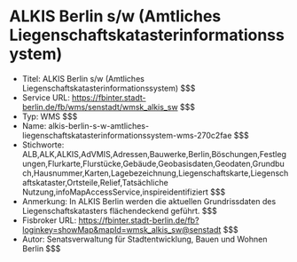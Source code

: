 # ALKIS Berlin s/w (Amtliches Liegenschaftskatasterinformationssystem)
- Titel: ALKIS Berlin s/w (Amtliches Liegenschaftskatasterinformationssystem) $$$
- Service URL: https://fbinter.stadt-berlin.de/fb/wms/senstadt/wmsk_alkis_sw $$$
- Typ: WMS $$$
- Name: alkis-berlin-s-w-amtliches-liegenschaftskatasterinformationssystem-wms-270c2fae $$$
- Stichworte: ALB,ALK,ALKIS,AdVMIS,Adressen,Bauwerke,Berlin,Böschungen,Festlegungen,Flurkarte,Flurstücke,Gebäude,Geobasisdaten,Geodaten,Grundbuch,Hausnummer,Karten,Lagebezeichnung,Liegenschaftskarte,Liegenschaftskataster,Ortsteile,Relief,Tatsächliche Nutzung,infoMapAccessService,inspireidentifiziert $$$
- Anmerkung: In ALKIS Berlin werden die aktuellen Grundrissdaten des Liegenschaftskatasters flächendeckend geführt. $$$
- Fisbroker URL: https://fbinter.stadt-berlin.de/fb?loginkey=showMap&mapId=wmsk_alkis_sw@senstadt $$$
- Autor: Senatsverwaltung für Stadtentwicklung, Bauen und Wohnen Berlin $$$
